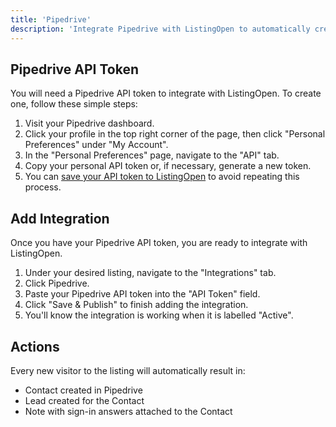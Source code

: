 ```yaml
---
title: 'Pipedrive'
description: 'Integrate Pipedrive with ListingOpen to automatically create a contact, lead, and note for every new visitor.'
---
```


## Pipedrive API Token

You will need a Pipedrive API token to integrate with ListingOpen. To create one, follow these simple steps:

1. Visit your Pipedrive dashboard.
2. Click your profile in the top right corner of the page, then click "Personal Preferences" under "My Account".
3. In the "Personal Preferences" page, navigate to the "API" tab.
4. Copy your personal API token or, if necessary, generate a new token.
5. You can [save your API token to ListingOpen](/account/credentials) to avoid repeating this process.

## Add Integration

Once you have your Pipedrive API token, you are ready to integrate with ListingOpen.

1. Under your desired listing, navigate to the "Integrations" tab.
2. Click Pipedrive.
3. Paste your Pipedrive API token into the "API Token" field.
4. Click "Save & Publish" to finish adding the integration.
5. You'll know the integration is working when it is labelled "Active".

## Actions

Every new visitor to the listing will automatically result in:
* Contact created in Pipedrive
* Lead created for the Contact
* Note with sign-in answers attached to the Contact